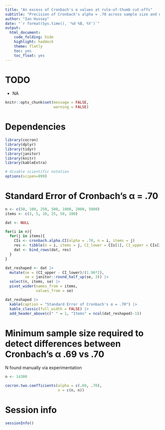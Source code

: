 ```yaml
---
title: "An excess of Cronbach's α values at rule-of-thumb cut-offs"
subtitle: "Precision of Cronbach's alpha = .70 across sample size and number of items"
author: "Ian Hussey"
date: "`r format(Sys.time(), '%d %B, %Y')`"
output:
  html_document:
    code_folding: hide
    highlight: haddock
    theme: flatly
    toc: yes
    toc_float: yes
---
```


# TODO

- NA

```r

knitr::opts_chunk$set(message = FALSE, 
                      warning = FALSE)

```

# Dependencies

```r

library(cocron)
library(dplyr)
library(tidyr)
library(janitor)
library(knitr)
library(kableExtra)

# disable scientific notation
options(scipen=999)

```

# Standard Error of Cronbach's α = .70

```r

n <- c(50, 100, 250, 500, 1000, 2000, 5000)
items <- c(3, 5, 10, 25, 50, 100)

dat <- NULL

for(i in n){
  for(j in items){
    CIs <- cronbach.alpha.CI(alpha = .70, n = i, items = j)
    res <- tibble(n = i, items = j, CI_lower = CIs[1], CI_upper = CIs[2])
    dat <- bind_rows(dat, res)
  }
}

dat_reshaped <- dat |>
  mutate(se = (CI_upper - CI_lower)/(1.96*2),
         se = janitor::round_half_up(se, 3)) |>
  select(n, items, se) |>
  pivot_wider(names_from = items, 
              values_from = se)

dat_reshaped |>
  kable(caption = "Standard Error of Cronbach's α = .70") |>
  kable_classic(full_width = FALSE) |>
  add_header_above(c(" " = 1, "Items" = ncol(dat_reshaped)-1))

```

# Minimum sample size required to detect differences between Cronbach's α .69 vs .70

N found manually via experimentation

```r

n <- 14300

cocron.two.coefficients(alpha = c(.69, .70), 
                        n = c(n, n))

```

# Session info

```r

sessionInfo()

```
